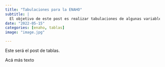 ```yaml
---
title: "Tabulaciones para la ENAHO"
subtitle: |
  El objetivo de este post es realizar tabulaciones de algunas variables de la Encuesta Nacional de Hogares (ENAHO).
date: "2022-05-15"
categories: [enaho, tablas]
image: "image.jpg"

---
```


Este será el post de tablas.

Acá más texto
